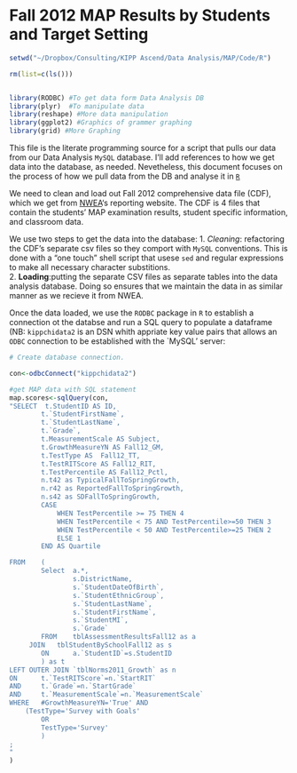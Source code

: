 Fall 2012 MAP Results by Students and Target Setting 
========================================================
```r
setwd("~/Dropbox/Consulting/KIPP Ascend/Data Analysis/MAP/Code/R")

rm(list=c(ls()))


library(RODBC) #To get data form Data Analysis DB
library(plyr)  #To manipulate data
library(reshape) #More data manipulation
library(ggplot2) #Graphics of grammer graphing
library(grid) #More Graphing
```

This file is the literate programming source for a script that pulls our data from our Data Analysis `MySQL` database. I'll add references to how we get data into the database, as needed.  Nevetheless, this document focuses on the process of how we pull data from the DB and analyse it in [`R`](www.r-project.org)

We need to clean and load out Fall 2012 comprehensive data file (CDF), which we get from [NWEA](http://www.nwea.org)'s reporting website. The CDF is 4 files that contain the students' MAP examination results, student specific information, and classroom data. 

We use two steps to get the data into the database:
  1. *Cleaning*: refactoring the CDF's separate csv files so they comport with `MySQL` conventions. This is done with a "one touch" shell script that usese `sed` and regular expressions to make all necessary character substitions.  
  2. **Loading**:putting the separate CSV files as separate tables into the data analysis database.  Doing so ensures that we maintain the data in as similar manner as we recieve it from NWEA. 

Once the data loaded, we use the `RODBC` package in `R` to establish a connection ot the databse and run a SQL query to populate a dataframe (NB: `kippchidata2` is an  DSN whith appriate key value pairs that allows an `ODBC` connection to be established with the `MySQL' server:

```r

# Create database connection.  

con<-odbcConnect("kippchidata2")

#get MAP data with SQL statement
map.scores<-sqlQuery(con, 
"SELECT  t.StudentID AS ID,
		t.`StudentFirstName`,
		t.`StudentLastName`,
		t.`Grade`,	
		t.MeasurementScale AS Subject,
		t.GrowthMeasureYN AS Fall12_GM,
		t.TestType AS  Fall12_TT, 
		t.TestRITScore AS Fall12_RIT,
		t.TestPercentile AS Fall12_Pctl,
		n.t42 as TypicalFallToSpringGrowth,
		n.r42 as ReportedFallToSpringGrowth,
		n.s42 as SDFallToSpringGrowth,
		CASE
			WHEN TestPercentile >= 75 THEN 4
			WHEN TestPercentile < 75 AND TestPercentile>=50 THEN 3
			WHEN TestPercentile < 50 AND TestPercentile>=25 THEN 2
			ELSE 1
		END AS Quartile

FROM 	(
		Select 	a.*, 
				s.DistrictName,
				s.`StudentDateOfBirth`,
				s.`StudentEthnicGroup`,
				s.`StudentLastName`,
				s.`StudentFirstName`,
				s.`StudentMI`,
				s.`Grade`
		FROM	tblAssessmentResultsFall12 as a
	 JOIN	tblStudentBySchoolFall12 as s
		ON		a.`StudentID`=s.StudentID
		) as t
LEFT OUTER JOIN `tblNorms2011_Growth` as n
ON 		t.`TestRITScore`=n.`StartRIT`
AND		t.`Grade`=n.`StartGrade`
AND		t.`MeasurementScale`=n.`MeasurementScale`
WHERE 	#GrowthMeasureYN='True' AND
 	(TestType='Survey with Goals'
		OR 
		TestType='Survey'
		)
;
"
)



```


